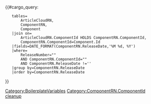 <includeonly>{{#cargo_query:
	tables=
		ArticleCloudRN, 
		ComponentRN, 
		Component
	|join on=
		ArticleCloudRN.ComponentId HOLDS ComponentRN.ComponentId, 
		ComponentRN.ComponentId=Component.Id
	|fields=DATE_FORMAT(ComponentRN.ReleaseDate,'%M %d, %Y')
	|where=
		ReleaseNumber="{{{1}}}" 
		AND ComponentRN.ComponentId="{{{2}}}" 
		AND ComponentRN.ReleaseDate !=''
	|group by=ComponentRN.ReleaseDate
	|order by=ComponentRN.ReleaseDate
}}</includeonly><noinclude>[[Category:BoilerplateVariables]][[Category:ComponentRN.ComponentId cleanup]]</noinclude>